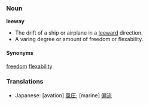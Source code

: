 ===Noun===
'''leeway'''

* The drift of a ship or airplane in a [[leeward]] direction.
* A varing degree or amount of freedom or flexability.

====Synonyms====
[[freedom]]
[[flexability]]

===Translations===
*Japanese: [avation] [[風圧]]; [marine] [[偏流]]